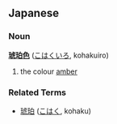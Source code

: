 ==Japanese==
===Noun===
'''[[琥]][[珀]][[色]]''' ([[こはくいろ]], kohakuiro)

#the colour [[amber]]
===Related Terms===
*[[琥珀]] ([[こはく]], kohaku)